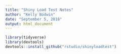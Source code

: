 ```yaml
---
title: "Shiny Load Test Notes"
author: "Kelly Bodwin"
date: "September 5, 2018"
output: html_document
---
```


```r
library(tidyverse)
library(devtools)
devtools::install_github("rstudio/shinyloadtest")
```
